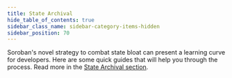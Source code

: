 ```yaml
---
title: State Archival
hide_table_of_contents: true
sidebar_class_name: sidebar-category-items-hidden
sidebar_position: 70
---
```


Soroban's novel strategy to combat state bloat can present a learning curve for developers. Here are some quick guides that will help you through the process. Read more in the [State Archival section](../../../learn/encyclopedia/storage/state-archival.mdx).
